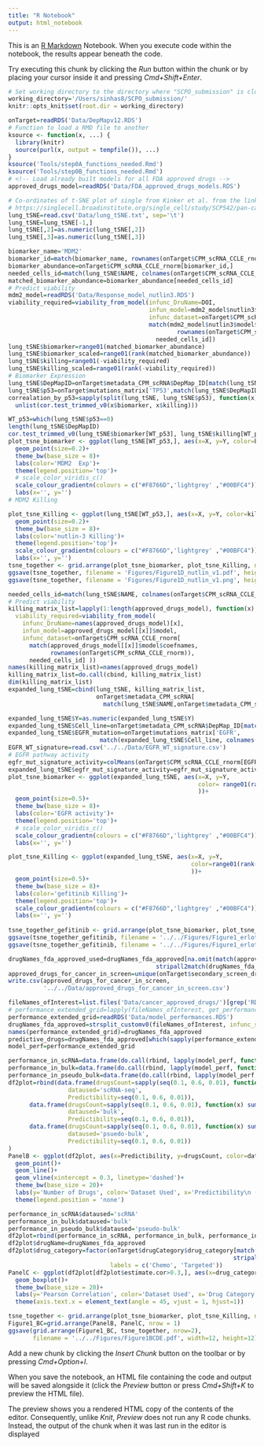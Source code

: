 ```yaml
---
title: "R Notebook"
output: html_notebook
---
```


This is an [R Markdown](http://rmarkdown.rstudio.com) Notebook. When you execute code within the notebook, the results appear beneath the code. 

Try executing this chunk by clicking the *Run* button within the chunk or by placing your cursor inside it and pressing *Cmd+Shift+Enter*. 
```r
# Set working directory to the directory where "SCPO_submission" is cloned.
working_directory='/Users/sinhas8/SCPO_submission/'
knitr::opts_knit$set(root.dir = working_directory)
```
<!-- Plot Figure 1D-E:  -->
<!-- Plot 1D-E represents single cells from cell lines (lung or non-lung) from DepMap-->
```r
onTarget=readRDS('Data/DepMapv12.RDS')
# Function to load a RMD file to another
ksource <- function(x, ...) {
  library(knitr)
  source(purl(x, output = tempfile()), ...)
}
ksource('Tools/step0A_functions_needed.Rmd')
ksource('Tools/step0B_functions_needed.Rmd')
# <!-- Load already built models for all FDA approved drugs -->
approved_drugs_model=readRDS('Data/FDA_approved_drugs_models.RDS')
```
<!-- Load required TSNE mapping information for each single cells -->
```r
# Co-ordinates of t-SNE plot of single from Kinker et al. from the link below
# https://singlecell.broadinstitute.org/single_cell/study/SCP542/pan-cancer-cell-line-heterogeneity#study-download
lung_tSNE=read.csv('Data/lung_tSNE.txt', sep='\t')
lung_tSNE=lung_tSNE[-1,]
lung_tSNE[,2]=as.numeric(lung_tSNE[,2])
lung_tSNE[,3]=as.numeric(lung_tSNE[,3])
```
<!-- Biomarker Preprocessing -->
<!-- TSNE plots -->
```r
biomarker_name='MDM2'
biomarker_id=match(biomarker_name, rownames(onTarget$CPM_scRNA_CCLE_rnorm))
biomarker_abundance=onTarget$CPM_scRNA_CCLE_rnorm[biomarker_id,]
needed_cells_id=match(lung_tSNE$NAME, colnames(onTarget$CPM_scRNA_CCLE_rnorm))
matched_biomarker_abundance=biomarker_abundance[needed_cells_id]
# Predict viability
mdm2_model=readRDS('Data/Response_model_nutlin3.RDS')
viability_required=viability_from_model(infunc_DruName=DOI,
                                        infun_model=mdm2_model$nutlin3$model,
                                        infunc_dataset=onTarget$CPM_scRNA_CCLE_rnorm[
                                        match(mdm2_model$nutlin3$model$coefnames, 
                                                rownames(onTarget$CPM_scRNA_CCLE_rnorm)),
                                          needed_cells_id])
lung_tSNE$biomarker=range01(matched_biomarker_abundance)
lung_tSNE$biomarker_scaled=range01(rank(matched_biomarker_abundance))
lung_tSNE$killing=range01(-viability_required)
lung_tSNE$killing_scaled=range01(rank(-viability_required))
# Biomarker Expression
lung_tSNE$DepMapID=onTarget$metadata_CPM_scRNA$DepMap_ID[match(lung_tSNE$NAME, onTarget$metadata_CPM_scRNA$NAME)]
lung_tSNE$p53=onTarget$mutations_matrix['TP53',match(lung_tSNE$DepMapID, colnames(onTarget$mutations_matrix))]
correalation_by_p53=sapply(split(lung_tSNE, lung_tSNE$p53), function(x)
  unlist(cor.test_trimmed_v0(x$biomarker, x$killing)))
```
<!-- MDM2 expression in P53 WT cells -->
```r
WT_p53=which(lung_tSNE$p53==0)
length(lung_tSNE$DepMapID)
cor.test_trimmed_v0(lung_tSNE$biomarker[WT_p53], lung_tSNE$killing[WT_p53])
plot_tsne_biomarker <- ggplot(lung_tSNE[WT_p53,], aes(x=X, y=Y, color=biomarker_scaled))+
  geom_point(size=0.2)+
  theme_bw(base_size = 8)+
  labs(color='MDM2  Exp')+
  theme(legend.position='top')+
  # scale_color_viridis_c()
  scale_colour_gradientn(colours = c("#F8766D",'lightgrey' ,"#00BFC4"))+
  labs(x='', y='')
# MDM2 Killing

plot_tsne_Killing <- ggplot(lung_tSNE[WT_p53,], aes(x=X, y=Y, color=killing_scaled))+
  geom_point(size=0.2)+
  theme_bw(base_size = 8)+
  labs(color='nutlin-3 Killing')+
  theme(legend.position='top')+
  scale_colour_gradientn(colours = c("#F8766D",'lightgrey' ,"#00BFC4"))+
  labs(x='', y='')
tsne_together <- grid.arrange(plot_tsne_biomarker, plot_tsne_Killing, nrow=1)
ggsave(tsne_together, filename = 'Figures/Figure1D_nutlin_v1.pdf', height=2.5, width=5.6)
ggsave(tsne_together, filename = 'Figures/Figure1D_nutlin_v1.png', height=2.5, width=5.6)
```
<!-- Plotting Figure 1E: Erlotinib vs EGFR pathway activity Figure -->
<!-- Load The models to Predict Killing -->
```r
needed_cells_id=match(lung_tSNE$NAME, colnames(onTarget$CPM_scRNA_CCLE_rnorm))
# Predict viability
killing_matrix_list=lapply(1:length(approved_drugs_model), function(x) 
  viability_required=viability_from_model(
    infunc_DruName=names(approved_drugs_model)[x],
    infun_model=approved_drugs_model[[x]]$model,
    infunc_dataset=onTarget$CPM_scRNA_CCLE_rnorm[
      match(approved_drugs_model[[x]]$model$coefnames, 
            rownames(onTarget$CPM_scRNA_CCLE_rnorm)),
      needed_cells_id] ))
names(killing_matrix_list)=names(approved_drugs_model)
killing_matrix_list=do.call(cbind, killing_matrix_list)
dim(killing_matrix_list)
expanded_lung_tSNE=cbind(lung_tSNE, killing_matrix_list,
                         onTarget$metadata_CPM_scRNA[
                           match(lung_tSNE$NAME,onTarget$metadata_CPM_scRNA$NAME), 10:21])
```
<!-- Plot TSNE -->
```r
expanded_lung_tSNE$Y=as.numeric(expanded_lung_tSNE$Y)
expanded_lung_tSNE$Cell_line=onTarget$metadata_CPM_scRNA$DepMap_ID[match(expanded_lung_tSNE$NAME, onTarget$metadata_CPM_scRNA$NAME)]
expanded_lung_tSNE$EGFR_mutation=onTarget$mutations_matrix['EGFR',
                          match(expanded_lung_tSNE$Cell_line, colnames(onTarget$mutations_matrix))]
EGFR_WT_signature=read.csv('../../Data/EGFR_WT_signature.csv')
# EGFR pathway activity
egfr_mut_signature_activity=colMeans(onTarget$CPM_scRNA_CCLE_rnorm[EGFR_WT_signature$x,])
expanded_lung_tSNE$egfr_mut_signature_activity=egfr_mut_signature_activity[match(expanded_lung_tSNE$NAME, names(egfr_mut_signature_activity))]
plot_tsne_biomarker <- ggplot(expanded_lung_tSNE, aes(x=X, y=Y,
                                                      color= range01(rank(-as.numeric(egfr_mut_signature_activity)))
                                                      ))+
  geom_point(size=0.5)+
  theme_bw(base_size = 8)+
  labs(color='EGFR activity')+
  theme(legend.position='top')+
  # scale_color_viridis_c()
  scale_colour_gradientn(colours = c("#F8766D",'lightgrey' ,"#00BFC4"))+
  labs(x='', y='')

plot_tsne_Killing <- ggplot(expanded_lung_tSNE, aes(x=X, y=Y,
                                                    color=range01(rank(-as.numeric(erlotinib)))
                                                    ))+
  geom_point(size=0.5)+
  theme_bw(base_size = 8)+
  labs(color='gefitinib Killing')+
  theme(legend.position='top')+
  scale_colour_gradientn(colours = c("#F8766D",'lightgrey' ,"#00BFC4"))+
  labs(x='', y='')
  
tsne_together_gefitinib <- grid.arrange(plot_tsne_biomarker, plot_tsne_Killing, nrow=1)
ggsave(tsne_together_gefitinib, filename = '../../Figures/Figure1_erlotinibv1.pdf', height=2.5, width=5.6)
ggsave(tsne_together_gefitinib, filename = '../../Figures/Figure1_erlotinibv1.png', height=2.5, width=5.6)
```
<!-- Figure 1B-C -->
<!-- Performance of our models in cross validation -->
```r
drugNames_fda_approved_used=drugNames_fda_approved[na.omit(match(approved_drugs_for_cancer,
                                          stripall2match(drugNames_fda_approved)))]
approved_drugs_for_cancer_in_screen=unique(onTarget$secondary_screen_drugAnnotation$CommonName[na.omit(match(approved_drugs_for_cancer, stripall2match(onTarget$secondary_screen_drugAnnotation$CommonName)))])
write.csv(approved_drugs_for_cancer_in_screen,
          '../../Data/approved_drugs_for_cancer_in_screen.csv')
```

```r
fileNames_ofInterest=list.files('Data/cancer_approved_drugs/')[grep('RDS',list.files('Data/cancer_approved_drugs'))]
# performance_extended_grid=lapply(fileNames_ofInterest, get_performance)
performance_extended_grid=readRDS('Data/model_performances.RDS')
drugNames_fda_approved=strsplit_customv0(fileNames_ofInterest, infunc_split_by = '_', retreving_onject_id = 1)
names(performance_extended_grid)=drugNames_fda_approved
predictive_drugs=drugNames_fda_approved[which(sapply(performance_extended_grid, function(x) x$performance_in_scRNA[2]>0.3))]
model_perf=performance_extended_grid
```
<!-- Panel B Plot performance in scRNA-seq -->
```r
performance_in_scRNA=data.frame(do.call(rbind, lapply(model_perf, function(x) x$performance_in_scRNA)))
performance_in_bulk=data.frame(do.call(rbind, lapply(model_perf, function(x) x$performance_in_bulk)))
performance_in_pseudo_bulk=data.frame(do.call(rbind, lapply(model_perf, function(x) x$performance_in_pseudo_bulk)))
df2plot=rbind(data.frame(drugsCount=sapply(seq(0.1, 0.6, 0.01), function(x) sum(performance_in_scRNA$estimate.cor>x)),
                 dataused='scRNA-seq',
                 Predictibility=seq(0.1, 0.6, 0.01)),
      data.frame(drugsCount=sapply(seq(0.1, 0.6, 0.01), function(x) sum(performance_in_bulk$estimate.cor>x)),
                 dataused='bulk',
                 Predictibility=seq(0.1, 0.6, 0.01)),
      data.frame(drugsCount=sapply(seq(0.1, 0.6, 0.01), function(x) sum(performance_in_pseudo_bulk$estimate.cor>x)),
                 dataused='psuedo-bulk',
                 Predictibility=seq(0.1, 0.6, 0.01))
)
PanelB <- ggplot(df2plot, aes(x=Predictibility, y=drugsCount, color=dataused))+
  geom_point()+
  geom_line()+
  geom_vline(xintercept = 0.3, linetype='dashed')+
  theme_bw(base_size = 20)+
  labs(y='Number of Drugs', color='Dataset Used', x='Predictibility\n (Pearson Correlation)')+
  theme(legend.position = 'none')
```

```r
performance_in_scRNA$dataused='scRNA'
performance_in_bulk$dataused='bulk'
performance_in_pseudo_bulk$dataused='pseudo-bulk'
df2plot=rbind(performance_in_scRNA, performance_in_bulk, performance_in_pseudo_bulk)
df2plot$drugName=drugNames_fda_approved
df2plot$drug_category=factor(onTarget$drugCategory$drug_category[match(df2plot$drugName,
                                                                stripall2match(onTarget$drugCategory$name))],
                             labels = c('Chemo', 'Targeted'))
PanelC <- ggplot(df2plot[df2plot$estimate.cor>0.3,], aes(x=drug_category,y=estimate.cor, color=dataused))+
  geom_boxplot()+
  theme_bw(base_size = 20)+
  labs(y='Pearson Correlation', color='Dataset Used', x='Drug Category')+
  theme(axis.text.x = element_text(angle = 45, vjust = 1, hjust=1))
```
<!-- Add both tSNE and Figure BC -->
```r
tsne_together <- grid.arrange(plot_tsne_biomarker, plot_tsne_Killing, nrow=1)
Figure1_BC=grid.arrange(PanelB, PanelC, nrow = 1)
ggsave(grid.arrange(Figure1_BC, tsne_together, nrow=2),
       filename = '../../Figures/Figure1BCDE.pdf', width=12, height=12)
```

Add a new chunk by clicking the *Insert Chunk* button on the toolbar or by pressing *Cmd+Option+I*.

When you save the notebook, an HTML file containing the code and output will be saved alongside it (click the *Preview* button or press *Cmd+Shift+K* to preview the HTML file). 

The preview shows you a rendered HTML copy of the contents of the editor. Consequently, unlike *Knit*, *Preview* does not run any R code chunks. Instead, the output of the chunk when it was last run in the editor is displayed